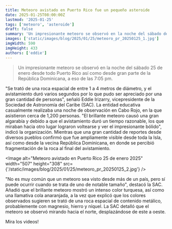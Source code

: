 ```yaml
---
title: Meteoro avistado en Puerto Rico fue un pequeño asteroide
date: 2025-01-25T08:00:00Z
lastmod: '2025-01-25'
tags: ['meteoro', 'asteroide']
draft: false
summary: 'Un impresionante meteoro se observó en la noche del sábado desde todo Puerto Rico así como desde gran parte de la República Dominicana, a eso de las 7:05 pm.'
images: ['static/images/blog/2025/01/25/meteoro_pr_20250125_1.jpg']
imgWidth: 590
imgHeight: 433
authors: ['eddie']
---
```


> Un impresionante meteoro se observó en la noche del sábado 25 de enero desde todo Puerto Rico así como desde gran parte de la República Dominicana, a eso de las 7:05 pm.

"Se trató de una roca espacial de entre 1 a 4 metros de diámetro, y el avistamiento duró varios segundos por lo que pudo ser apreciado por una gran cantidad de personas", señaló Eddie Irizarry, vicepresidente de la Sociedad de Astronomía del Caribe (SAC).
La entidad educativa casualmente realizaba una noche de observación en Cabo Rojo, en la que asistieron cerca de 1,200 personas. "El brillante meteoro causó una gran algarabía y debido a que el avistamiento duró un tiempo razonable, los que miraban hacia otro lugar lograron voltearse y ver el impresionante bólido", indicó la organización.
Mientras que una gran cantidad de reportes desde diversos pueblos confirmó que fue ampliamente visible desde toda la Isla, así como desde la vecina República Dominicana, en donde se percibió fragmentación de la roca al final del avistamiento.

<Image
  alt="Meteoro avistado en Puerto Rico 25 de enero 2025"
  width="507"
  height="308"
  src={'/static/images/blog/2025/01/25/meteoro_pr_20250125_2.jpg'}
/>

"No es muy común que un meteoro sea visto desde más de un país, pero sí puede ocurrir cuando se trata de uno de notable tamaño", destacó la SAC.
Añadió que el brillante meteoro mostró un intenso color turquesa, así como una llamativa cola anaranjada, a la vez que explicó que los colores observados sugieren se trató de una roca espacial de contenido metálico, probablemente con magnesio, hierro y níquel.
La SAC detalló que el meteoro se observó mirando hacia el norte, desplazándose de este a oeste.

Mira los videos!

<TwitterEmbed tweetId="https://twitter.com/PhillyMadeRai/status/1883291786074005624" />

<TwitterEmbed tweetId="https://twitter.com/AbelMacHernan/status/1883301027136581935" />

<TwitterEmbed tweetId="https://twitter.com/JeanSuriel/status/1883298759536169329" />
